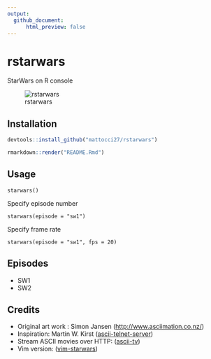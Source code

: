 ```yaml
---
output: 
  github_document:
      html_preview: false
---
```


# rstarwars

StarWars on R console

![rstarwars](https://raw.githubusercontent.com/mattocci27/rstarwars/master/screenshot.gif)


## Installation

````r
devtools::install_github("mattocci27/rstarwars")
````

````r
rmarkdown::render("README.Rmd")
````

## Usage

```
starwars()
```

Specify episode number

```
starwars(episode = "sw1")
```

Specify frame rate

```
starwars(episode = "sw1", fps = 20)
```

## Episodes

- SW1
- SW2

## Credits

- Original art work : Simon Jansen ([http://www.asciimation.co.nz/](http://www.asciimation.co.nz/))
- Inspiration: Martin W. Kirst ([ascii-telnet-server](https://github.com/nitram509/ascii-telnet-server))
- Stream ASCII movies over HTTP: ([ascii-tv](https://github.com/martinraison/ascii-tv))
- Vim version: ([vim-starwars](https://github.com/mattn/vim-starwars))
